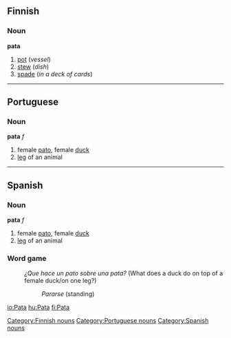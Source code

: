 ==Finnish==
{{Finnish index|pa}}

===Noun===
'''pata'''

# [[pot]] (''vessel'')
# [[stew]] (''dish'')
# [[spade]] (''in a deck of cards'')

----

==Portuguese==

===Noun===
'''pata''' ''f''

# female [[pato]], female [[duck]]
# [[leg]] of an animal

----

==Spanish==

===Noun===
'''pata''' ''f''

# female [[pato]], female [[duck]]
# [[leg]] of an animal

===Word game===
:''¿Que hace un pato sobre una pata?'' (What does a duck do on top of a female duck/on one leg?)
::''Pararse'' (standing)

[[Category:Finnish nouns]]
[[Category:Portuguese nouns]]
[[Category:Spanish nouns]]

[[io:Pata]]
[[hu:Pata]]
[[fi:Pata]]